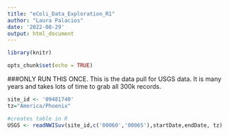 ```yaml
---
title: "eColi_Data_Exploration_R1"
author: "Laura Palacios"
date: '2022-08-29'
output: html_document
---
```


```r
library(knitr)

opts_chunk$set(echo = TRUE)
```

###ONLY RUN THIS ONCE.
This is the data pull for USGS data. It is many years and takes lots of time to grab all 300k records.
```r
site_id <- '09481740'
tz="America/Phoenix"

#creates table in R
USGS <- readNWISuv(site_id,c('00060','00065'),startDate,endDate, tz)
```

